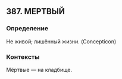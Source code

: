 ## 387. МЕРТВЫЙ
### Определение
Не живой; лишённый жизни. (Concepticon)

### Контексты
 Мёртвые — на кладбище.

